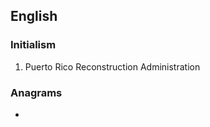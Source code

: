 ==English==

===Initialism===
{{rfc-header|Initialism}}
{{head|en|initialism}}

# {{lb|en|US}} Puerto Rico Reconstruction Administration

===Anagrams===
* {{l|en|parr}}